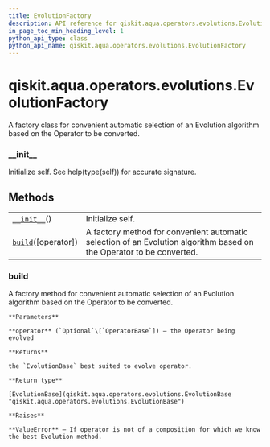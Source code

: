 ```yaml
---
title: EvolutionFactory
description: API reference for qiskit.aqua.operators.evolutions.EvolutionFactory
in_page_toc_min_heading_level: 1
python_api_type: class
python_api_name: qiskit.aqua.operators.evolutions.EvolutionFactory
---
```


<span id="qiskit-aqua-operators-evolutions-evolutionfactory" />

# qiskit.aqua.operators.evolutions.EvolutionFactory

<Class id="qiskit.aqua.operators.evolutions.EvolutionFactory" isDedicatedPage={true} github="https://github.com/qiskit-community/qiskit-aqua/tree/stable/0.9/qiskit/aqua/operators/evolutions/evolution_factory.py" signature="EvolutionFactory" modifiers="class">
  A factory class for convenient automatic selection of an Evolution algorithm based on the Operator to be converted.

  ### \_\_init\_\_

  <Function id="qiskit.aqua.operators.evolutions.EvolutionFactory.__init__" signature="__init__()">
    Initialize self. See help(type(self)) for accurate signature.
  </Function>

  ## Methods

  |                                                                                                                                            |                                                                                                                      |
  | ------------------------------------------------------------------------------------------------------------------------------------------ | -------------------------------------------------------------------------------------------------------------------- |
  | [`__init__`](#qiskit.aqua.operators.evolutions.EvolutionFactory.__init__ "qiskit.aqua.operators.evolutions.EvolutionFactory.__init__")()   | Initialize self.                                                                                                     |
  | [`build`](#qiskit.aqua.operators.evolutions.EvolutionFactory.build "qiskit.aqua.operators.evolutions.EvolutionFactory.build")(\[operator]) | A factory method for convenient automatic selection of an Evolution algorithm based on the Operator to be converted. |

  ### build

  <Function id="qiskit.aqua.operators.evolutions.EvolutionFactory.build" signature="build(operator=None)" modifiers="static">
    A factory method for convenient automatic selection of an Evolution algorithm based on the Operator to be converted.

    **Parameters**

    **operator** (`Optional`\[`OperatorBase`]) – the Operator being evolved

    **Returns**

    the `EvolutionBase` best suited to evolve operator.

    **Return type**

    [EvolutionBase](qiskit.aqua.operators.evolutions.EvolutionBase "qiskit.aqua.operators.evolutions.EvolutionBase")

    **Raises**

    **ValueError** – If operator is not of a composition for which we know the best Evolution method.
  </Function>
</Class>


